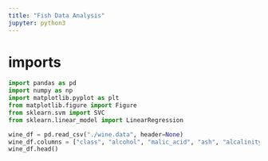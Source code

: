 ```yaml
---
title: "Fish Data Analysis"
jupyter: python3
---
```


# imports
```python
import pandas as pd
import numpy as np
import matplotlib.pyplot as plt
from matplotlib.figure import Figure
from sklearn.svm import SVC
from sklearn.linear_model import LinearRegression
```

```python
wine_df = pd.read_csv("./wine.data", header=None)
wine_df.columns = ["class", "alcohol", "malic_acid", "ash", "alcalinity", "magnesium", "phenols", "flavanoids", "nonflavanoids", "proanthocyanins", "color", "hue", "od280/od315", "proline"]
wine_df.head()
```
